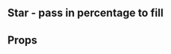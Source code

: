 
<Meta title="Star" component={Star} />

## Star - pass in percentage to fill

<Preview>
    <Story name="default">
        <Star
            filled={`${number("filled (%)", "50")}%`}
            fillColor={color("fill color")}
            backgroundColor={color("background color")}
            size={text("size", "4x")}
        />
    </Story>
</Preview>

## Props

<Props of={Star} />
